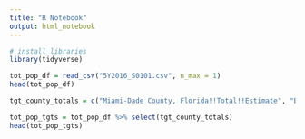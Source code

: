 ```yaml
---
title: "R Notebook"
output: html_notebook
---
```


```r
# install libraries
library(tidyverse)
```
```r
tot_pop_df = read_csv("5Y2016_S0101.csv", n_max = 1)
head(tot_pop_df)
```

```r
tgt_county_totals = c("Miami-Dade County, Florida!!Total!!Estimate", "Broward County, Florida!!Total!!Estimate", "Palm Beach County, Florida!!Total!!Estimate", "Monroe County, Florida!!Total!!Estimate")
```
```r
tot_pop_tgts = tot_pop_df %>% select(tgt_county_totals)
head(tot_pop_tgts)
```

```r

```

